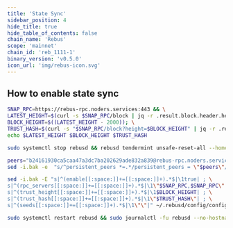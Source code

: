 ```yaml
---
title: 'State Sync'
sidebar_position: 4
hide_title: true
hide_table_of_contents: false
chain_name: 'Rebus'
scope: 'mainnet'
chain_id: 'reb_1111-1'
binary_version: 'v0.5.0'
icon_url: 'img/rebus-icon.svg'
---
```



<PageTitle
  iconUrl="img/rebus-icon.svg"
  title="Rebus State Sync"
  chainId="reb_1111-1"
  version="v0.5.0"
/>

## How to enable state sync

```bash
SNAP_RPC=https://rebus-rpc.noders.services:443 && \
LATEST_HEIGHT=$(curl -s $SNAP_RPC/block | jq -r .result.block.header.height); \
BLOCK_HEIGHT=$((LATEST_HEIGHT - 2000)); \
TRUST_HASH=$(curl -s "$SNAP_RPC/block?height=$BLOCK_HEIGHT" | jq -r .result.block_id.hash) && \
echo $LATEST_HEIGHT $BLOCK_HEIGHT $TRUST_HASH
```

```bash
sudo systemctl stop rebusd && rebusd tendermint unsafe-reset-all --home ~/.rebusd --keep-addr-book
```

```bash
peers="b24161930ca5caa47a3dc7ba202629ade832a839@rebus-rpc.noders.services:14056"
sed -i.bak -e  "s/^persistent_peers *=.*/persistent_peers = \"$peers\"/" ~/.rebusd/config/config.toml
```

```bash
sed -i.bak -E "s|^(enable[[:space:]]+=[[:space:]]+).*$|\1true| ; \
s|^(rpc_servers[[:space:]]+=[[:space:]]+).*$|\1\"$SNAP_RPC,$SNAP_RPC\"| ; \
s|^(trust_height[[:space:]]+=[[:space:]]+).*$|\1$BLOCK_HEIGHT| ; \
s|^(trust_hash[[:space:]]+=[[:space:]]+).*$|\1\"$TRUST_HASH\"| ; \
s|^(seeds[[:space:]]+=[[:space:]]+).*$|\1\"\"|" ~/.rebusd/config/config.toml
```

```bash
sudo systemctl restart rebusd && sudo journalctl -fu rebusd --no-hostname -o cat
```
